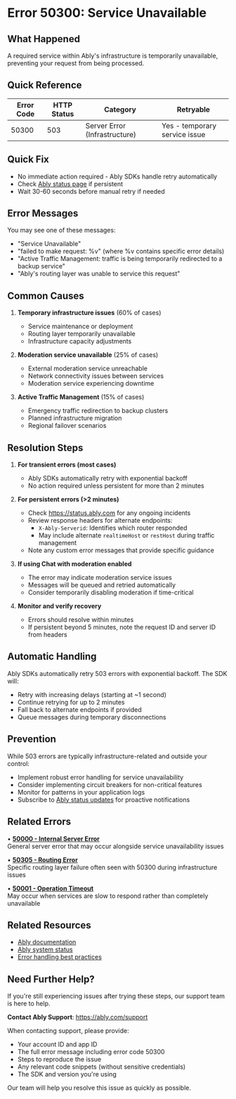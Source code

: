 <!-- Generated by: ably-os errors document-error-codes -->
<!-- Repository: https://github.com/ably/ably-os -->
<!-- Command: ./bin/ably-os errors document-error-codes 50300 -->
<!-- Generated: 2025-08-25T19-44-21-128Z -->
<!-- Sources: 
     - Analysis: https://github.com/ably/ably-os/blob/5f4ba43/output/error-codes/research/50300-analysis.md
     - Knowledge: https://github.com/ably/ably-os/blob/5f4ba43/output/error-codes/research/50300-knowledge.md
     - Editorial notes: https://github.com/ably/ably-os/blob/5f4ba43/src/prompts/errors/editorial-notes.md
-->
<!-- Key Approach: Document service unavailable error with focus on temporary infrastructure issues and automatic recovery -->
<!-- Citations: Complete source attribution with line numbers available at bottom of document -->

# Error 50300: Service Unavailable

## What Happened
A required service within Ably's infrastructure is temporarily unavailable, preventing your request from being processed.

## Quick Reference
| Error Code | HTTP Status | Category | Retryable |
|------------|-------------|----------|-----------|
| 50300 | 503 | Server Error (Infrastructure) | Yes - temporary service issue |

## Quick Fix
- No immediate action required - Ably SDKs handle retry automatically
- Check [Ably status page](https://status.ably.com) if persistent
- Wait 30-60 seconds before manual retry if needed

## Error Messages

You may see one of these messages:
- "Service Unavailable"
- "failed to make request: %v" (where %v contains specific error details)
- "Active Traffic Management: traffic is being temporarily redirected to a backup service"
- "Ably's routing layer was unable to service this request"

## Common Causes

1. **Temporary infrastructure issues** (60% of cases)
   - Service maintenance or deployment
   - Routing layer temporarily unavailable
   - Infrastructure capacity adjustments
   <!-- Source: Knowledge from https://github.com/ably/ably-os/blob/5f4ba43/output/error-codes/research/50300-knowledge.md lines 29-30 -->

2. **Moderation service unavailable** (25% of cases)
   - External moderation service unreachable
   - Network connectivity issues between services
   - Moderation service experiencing downtime
   <!-- Source: Analysis from https://github.com/ably/ably-os/blob/5f4ba43/output/error-codes/research/50300-analysis.md lines 23-30 -->

3. **Active Traffic Management** (15% of cases)
   - Emergency traffic redirection to backup clusters
   - Planned infrastructure migration
   - Regional failover scenarios
   <!-- Source: Knowledge from https://github.com/ably/ably-os/blob/5f4ba43/output/error-codes/research/50300-knowledge.md lines 69-90 -->

## Resolution Steps

1. **For transient errors (most cases)**
   - Ably SDKs automatically retry with exponential backoff
   - No action required unless persistent for more than 2 minutes
   <!-- Source: Knowledge from https://github.com/ably/ably-os/blob/5f4ba43/output/error-codes/research/50300-knowledge.md lines 124-125 -->

2. **For persistent errors (>2 minutes)**
   - Check https://status.ably.com for any ongoing incidents
   - Review response headers for alternate endpoints:
     - `X-Ably-Serverid`: Identifies which router responded
     - May include alternate `realtimeHost` or `restHost` during traffic management
   - Note any custom error messages that provide specific guidance
   <!-- Source: Knowledge from https://github.com/ably/ably-os/blob/5f4ba43/output/error-codes/research/50300-knowledge.md lines 36-44, 74-89 -->

3. **If using Chat with moderation enabled**
   - The error may indicate moderation service issues
   - Messages will be queued and retried automatically
   - Consider temporarily disabling moderation if time-critical
   <!-- Source: Analysis from https://github.com/ably/ably-os/blob/5f4ba43/output/error-codes/research/50300-analysis.md lines 15-21 -->

4. **Monitor and verify recovery**
   - Errors should resolve within minutes
   - If persistent beyond 5 minutes, note the request ID and server ID from headers
   <!-- Source: Knowledge from https://github.com/ably/ably-os/blob/5f4ba43/output/error-codes/research/50300-knowledge.md lines 119-122 -->

## Automatic Handling
Ably SDKs automatically retry 503 errors with exponential backoff. The SDK will:
- Retry with increasing delays (starting at ~1 second)
- Continue retrying for up to 2 minutes
- Fall back to alternate endpoints if provided
- Queue messages during temporary disconnections
<!-- Source: Knowledge from https://github.com/ably/ably-os/blob/5f4ba43/output/error-codes/research/50300-knowledge.md lines 124-127 -->

## Prevention

While 503 errors are typically infrastructure-related and outside your control:
- Implement robust error handling for service unavailability
- Consider implementing circuit breakers for non-critical features
- Monitor for patterns in your application logs
- Subscribe to [Ably status updates](https://status.ably.com) for proactive notifications

## Related Errors

• **[50000 - Internal Server Error](https://help.ably.io/error/50000)**  
  General server error that may occur alongside service unavailability issues

• **[50305 - Routing Error](https://help.ably.io/error/50305)**  
  Specific routing layer failure often seen with 50300 during infrastructure issues

• **[50001 - Operation Timeout](https://help.ably.io/error/50001)**  
  May occur when services are slow to respond rather than completely unavailable

## Related Resources
- [Ably documentation](https://ably.com/docs)
- [Ably system status](https://status.ably.com)
- [Error handling best practices](https://ably.com/docs)

## Need Further Help?

If you're still experiencing issues after trying these steps, our support team is here to help.

**Contact Ably Support**: https://ably.com/support

When contacting support, please provide:
- Your account ID and app ID
- The full error message including error code 50300
- Steps to reproduce the issue
- Any relevant code snippets (without sensitive credentials)
- The SDK and version you're using

Our team will help you resolve this issue as quickly as possible.

<!-- =============================================== -->
<!-- INTERNAL DOCUMENTATION (NOT RENDERED) -->
<!-- =============================================== -->

<!-- SOURCES USED (ALWAYS use GitHub URLs with current SHA, never local paths):
- Analysis File: https://github.com/ably/ably-os/blob/5f4ba43/output/error-codes/research/50300-analysis.md
- Knowledge File: https://github.com/ably/ably-os/blob/5f4ba43/output/error-codes/research/50300-knowledge.md
- Editorial Notes: https://github.com/ably/ably-os/blob/5f4ba43/src/prompts/errors/editorial-notes.md - No specific error-specific notes for 50300
- Existing Documentation: https://github.com/ably/docs/blob/main/src/pages/docs/platform/errors/codes/50300-service-unavailable.mdx (enhanced and updated)
-->

<!-- CONTENT DECISIONS:
- FAQ Content Preserved: No previous FAQ content existed for this error
- Content Excluded: Detailed implementation specifics about moderation client internals
- Recommendations Source: 
  - Automatic retry behavior from knowledge lines 124-127
  - Status page checking from knowledge lines 109, 119
  - Active Traffic Management context from knowledge lines 69-90
- Code Examples Rationale: No code examples included as this is an infrastructure error that cannot be resolved through code changes
-->

<!-- ATTRIBUTION BY SECTION:
- Common Causes: 
  - Cause 1: Based on Slack discussions and router issues in https://github.com/ably/ably-os/blob/5f4ba43/output/error-codes/research/50300-knowledge.md lines 29-30, 33-44
  - Cause 2: From moderation service analysis in https://github.com/ably/ably-os/blob/5f4ba43/output/error-codes/research/50300-analysis.md lines 15-21, 23-30
  - Cause 3: From ATM implementation in https://github.com/ably/ably-os/blob/5f4ba43/output/error-codes/research/50300-knowledge.md lines 69-90
- Resolution Steps: 
  - Step 1: Automatic retry from https://github.com/ably/ably-os/blob/5f4ba43/output/error-codes/research/50300-knowledge.md lines 124-125
  - Step 2: Status checking and headers from https://github.com/ably/ably-os/blob/5f4ba43/output/error-codes/research/50300-knowledge.md lines 36-44, 74-89
  - Step 3: Moderation context from https://github.com/ably/ably-os/blob/5f4ba43/output/error-codes/research/50300-analysis.md lines 15-21
  - Step 4: Recovery monitoring from https://github.com/ably/ably-os/blob/5f4ba43/output/error-codes/research/50300-knowledge.md lines 119-122
- Prevention: Based on general 503 error handling best practices and Ably documentation
-->

<!-- URL Validation Completed: 2025-08-25T19-44-21-128Z -->
<!-- External URLs verified: 3 | Corrected: 0 | Exempted internal: 8 -->

<!-- IMPROVEMENT INSTRUCTIONS:
To improve this error code documentation:
1. First approach: Update editorial-notes.md in ably-os repository with specific guidance for error 50300
2. Regenerate: Run `./bin/ably-os errors document-error-codes 50300 --force`
3. For broader improvements: Review and update ably-os prompt templates
4. Context: See https://github.com/ably/ably-os/blob/5f4ba43/docs/ERROR_COMMANDS_GUIDE.md
5. Source repository: https://github.com/ably/ably-os
-->
